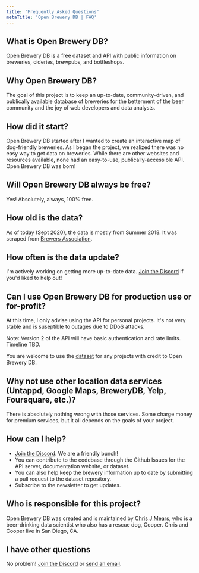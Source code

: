 ```yaml
---
title: 'Frequently Asked Questions'
metaTitle: 'Open Brewery DB | FAQ'
---
```


## What is Open Brewery DB?

Open Brewery DB is a free dataset and API with public information on breweries, cideries, brewpubs, and bottleshops.

## Why Open Brewery DB?

The goal of this project is to keep an up-to-date, community-driven, and publically available database of breweries for the betterment of the beer community and the joy of web developers and data analysts.

## How did it start?

Open Brewery DB started after I wanted to create an interactive map of dog-friendly breweries. As I began the project, we realized there was no easy way to get data on breweries. While there are other websites and resources available, none had an easy-to-use, publically-accessible API. Open Brewery DB was born!

## Will Open Brewery DB always be free?

Yes! Absolutely, always, 100% free.

## How old is the data?

As of today (Sept 2020), the data is mostly from Summer 2018. It was scraped from [Brewers Association](https://www.brewersassociation.org/).

## How often is the data update?

I'm actively working on getting more up-to-date data. [Join the Discord](https://discord.gg/WMPB3VZ) if you'd liked to help out!

## Can I use Open Brewery DB for production use or for-profit?

At this time, I only advise using the API for personal projects. It's not very stable and is suseptible to outages due to DDoS attacks. 

Note: Version 2 of the API will have basic authentication and rate limits. Timeline TBD.

You are welcome to use the [dataset](https://github.com/openbrewerydb/openbrewerydb/) for any projects with credit to Open Brewery DB.

## Why not use other location data services (Untappd, Google Maps, BreweryDB, Yelp, Foursquare, etc.)?

There is absolutely nothing wrong with those services. Some charge money for premium services, but it all depends on the goals of your project.

## How can I help?

* [Join the Discord](https://discord.gg/WMPB3VZ). We are a friendly bunch!
* You can contribute to the codebase through the Github Issues for the API server, documentation website, or dataset.
* You can also help keep the brewery information up to date by submitting a pull request to the dataset repository.
* Subscribe to the newsletter to get updates.

## Who is responsible for this project?

Open Brewery DB was created and is maintained by [Chris J Mears](https://chrisjmears.com), who is a beer-drinking data scientist who also has a rescue dog, Cooper. Chris and Cooper live in San Diego, CA.

## I have other questions

No problem! [Join the Discord](https://discord.gg/WMPB3VZ) or [send an email](mailto:info@openbrewerydb.org).
